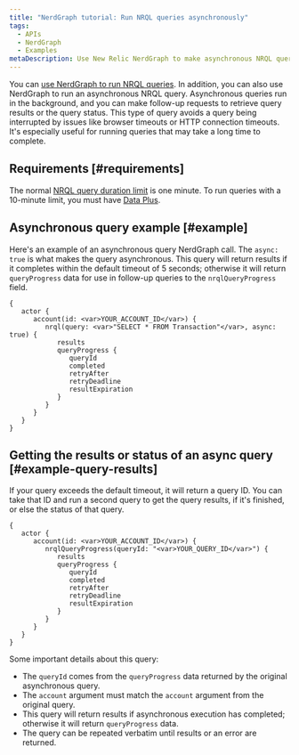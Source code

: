 ```yaml
---
title: "NerdGraph tutorial: Run NRQL queries asynchronously"
tags:
  - APIs
  - NerdGraph
  - Examples
metaDescription: Use New Relic NerdGraph to make asynchronous NRQL queries that have longer query duration limits.
---
```


You can [use NerdGraph to run NRQL queries](/docs/apis/nerdgraph/examples/nerdgraph-nrql-tutorial). In addition, you can also use NerdGraph to run an asynchronous NRQL query. Asynchronous queries run in the background, and you can make follow-up requests to retrieve query results or the query status. This type of query avoids a query being interrupted by issues like browser timeouts or HTTP connection timeouts. It's especially useful for running queries that may take a long time to complete.

## Requirements [#requirements]

The normal [NRQL query duration limit](/docs/query-your-data/nrql-new-relic-query-language/get-started/rate-limits-nrql-queries) is one minute. To run queries with a 10-minute limit, you must have [Data Plus](/docs/accounts/accounts-billing/new-relic-one-pricing-billing/data-ingest-billing#data-plus).

## Asynchronous query example [#example]

Here's an example of an asynchronous query NerdGraph call. The `async: true` is what makes the query asynchronous. This query will return results if it completes within the default timeout of 5 seconds; otherwise it will return `queryProgress` data for use in follow-up queries to the `nrqlQueryProgress` field. 

```
{
   actor {
      account(id: <var>YOUR_ACCOUNT_ID</var>) {
         nrql(query: <var>"SELECT * FROM Transaction"</var>, async: true) {
            results
            queryProgress {
               queryId
               completed
               retryAfter
               retryDeadline
               resultExpiration
            }
         }
      }
   }
}
```

## Getting the results or status of an async query [#example-query-results]

If your query exceeds the default timeout, it will return a query ID. You can take that ID and run a second query to get the query results, if it's finished, or else the status of that query. 

```
{
   actor {
      account(id: <var>YOUR_ACCOUNT_ID</var>) {
         nrqlQueryProgress(queryId: "<var>YOUR_QUERY_ID</var>") {
            results
            queryProgress {
               queryId
               completed
               retryAfter
               retryDeadline
               resultExpiration
            }
         }
      }
   }
}
```

Some important details about this query: 

* The `queryId` comes from the `queryProgress` data returned by the original asynchronous query.
* The `account` argument must match the `account` argument from the original query.
* This query will return results if asynchronous execution has completed; otherwise it will return `queryProgress` data.
* The query can be repeated verbatim until results or an error are returned.
